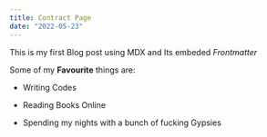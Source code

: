 ```yaml
---
title: Contract Page
date: "2022-05-23"
---
```


This is my first Blog post using MDX and Its embeded *Frontmatter*

Some of my **Favourite** things are:    

* Writing Codes

* Reading Books Online

* Spending my nights with a bunch of fucking Gypsies